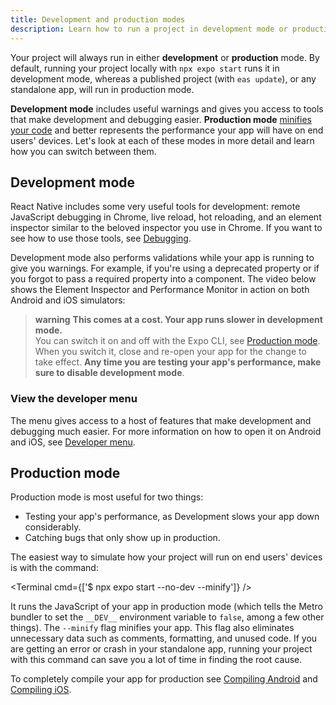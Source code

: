 ```yaml
---
title: Development and production modes
description: Learn how to run a project in development mode or production mode.
---
```



Your project will always run in either **development** or **production** mode. By default, running your project locally with `npx expo start` runs it in development mode, whereas a published project (with `eas update`), or any standalone app, will run in production mode.

**Development mode** includes useful warnings and gives you access to tools that make development and debugging easier. **Production mode** [minifies your code](/guides/customizing-metro/#minification) and better represents the performance your app will have on end users' devices. Let's look at each of these modes in more detail and learn how you can switch between them.

## Development mode

React Native includes some very useful tools for development: remote JavaScript debugging in Chrome, live reload, hot reloading, and an element inspector similar to the beloved inspector you use in Chrome. If you want to see how to use those tools, see [Debugging](/debugging/runtime-issues/).

Development mode also performs validations while your app is running to give you warnings. For example, if you're using a deprecated property or if you forgot to pass a required property into a component. The video below shows the Element Inspector and Performance Monitor in action on both Android and iOS simulators:

<ContentSpotlight file="dev-prod/dev-mode.mp4" />

> **warning** **This comes at a cost. Your app runs slower in development mode.** <br /> You can switch it on and off with the Expo CLI, see [Production mode](#production-mode). When you switch it, close and re-open your app for the change to take effect. **Any time you are testing your app's performance, make sure to disable development mode**.

### View the developer menu

The menu gives access to a host of features that make development and debugging much easier. For more information on how to open it on Android and iOS, see [Developer menu](/debugging/tools/#developer-menu).

## Production mode

Production mode is most useful for two things:

- Testing your app's performance, as Development slows your app down considerably.
- Catching bugs that only show up in production.

The easiest way to simulate how your project will run on end users' devices is with the command:

<Terminal cmd={['$ npx expo start --no-dev --minify']} />

It runs the JavaScript of your app in production mode (which tells the Metro bundler to set the `__DEV__` environment variable to `false`, among a few other things). The `--minify` flag minifies your app. This flag also eliminates unnecessary data such as comments, formatting, and unused code. If you are getting an error or crash in your standalone app, running your project with this command can save you a lot of time in finding the root cause.

To completely compile your app for production see [Compiling Android](/more/expo-cli/#compiling-android) and [Compiling iOS](/more/expo-cli/#compiling-ios).
